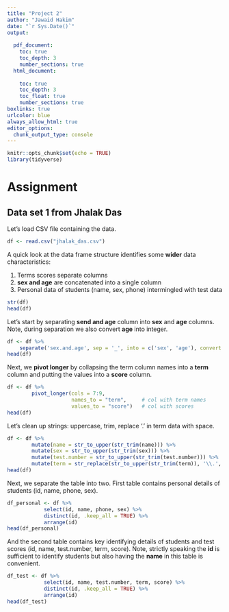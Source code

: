 ```yaml
---
title: "Project 2"
author: "Jawaid Hakim"
date: "`r Sys.Date()`"
output:
  
  pdf_document: 
    toc: true
    toc_depth: 3
    number_sections: true
  html_document:
    
    toc: true
    toc_depth: 3
    toc_float: true
    number_sections: true
boxlinks: true
urlcolor: blue
always_allow_html: true
editor_options: 
  chunk_output_type: console
---
```


```r
knitr::opts_chunk$set(echo = TRUE)
library(tidyverse)
```

# Assignment

## Data set 1 from Jhalak Das

Let's load CSV file containing the data.

```r
df <- read.csv("jhalak_das.csv")
```

A quick look at the data frame structure identifies some **wider** data characteristics:

1. Terms scores separate columns
1. **sex and age** are concatenated into a single column
1. Personal data of students (name, sex, phone) intermingled with test data

```r
str(df)
head(df)
```

Let's start by separating **send and age** column into **sex** and **age** columns. Note, during separation we also convert **age** into integer. 

```r
df <- df %>%
    separate('sex.and.age', sep = '_', into = c('sex', 'age'), convert = TRUE)
head(df)
```

Next, we **pivot longer** by collapsing the term column names into a **term** column and putting the values into a **score** column.

```r
df <- df %>%
        pivot_longer(cols = 7:9,
                     names_to = "term",     # col with term names 
                     values_to = "score")   # col with scores
head(df)
```

Let's clean up strings: uppercase, trim, replace '.' in term data with space.

```r
df <- df %>%        
        mutate(name = str_to_upper(str_trim(name))) %>% 
        mutate(sex = str_to_upper(str_trim(sex))) %>%           
        mutate(test.number = str_to_upper(str_trim(test.number))) %>% 
        mutate(term = str_replace(str_to_upper(str_trim(term)), '\\.', ' '))
head(df)
```

Next, we separate the table into two. First table contains personal details of students (id, name, phone, sex).

```r
df_personal <- df %>%
            select(id, name, phone, sex) %>%
            distinct(id, .keep_all = TRUE) %>%
            arrange(id)
head(df_personal)
```

And the second table contains key identifying details of students and test scores (id, name, test.number, term, score). Note, strictly speaking the **id** is sufficient to identify students but also having the **name** in this table is convenient.

```r
df_test <- df %>%
            select(id, name, test.number, term, score) %>%
            distinct(id, .keep_all = TRUE) %>%
            arrange(id)
head(df_test)
```
